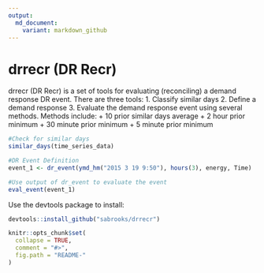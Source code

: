 ```yaml
---
output:
  md_document:
    variant: markdown_github
---
```

# drrecr (DR Recr)
drrecr (DR Recr) is a set of tools for evaluating (reconciling) a demand response DR event.  There are three tools:
1. Classify similar days
2. Define a demand response
3. Evaluate the demand response event using several methods.  Methods include:
  + 10 prior similar days average
  + 2 hour prior minimum
  + 30 minute prior minimum
  + 5 minute prior minimum
```r
#Check for similar days 
similar_days(time_series_data) 

#DR Event Definition
event_1 <- dr_event(ymd_hm("2015 3 19 9:50"), hours(3), energy, Time)

#Use output of dr_event to evaluate the event
eval_event(event_1)

```
Use the devtools package to install:
```r
devtools::install_github("sabrooks/drrecr")
```



```r
knitr::opts_chunk$set(
  collapse = TRUE,
  comment = "#>",
  fig.path = "README-"
)
```
